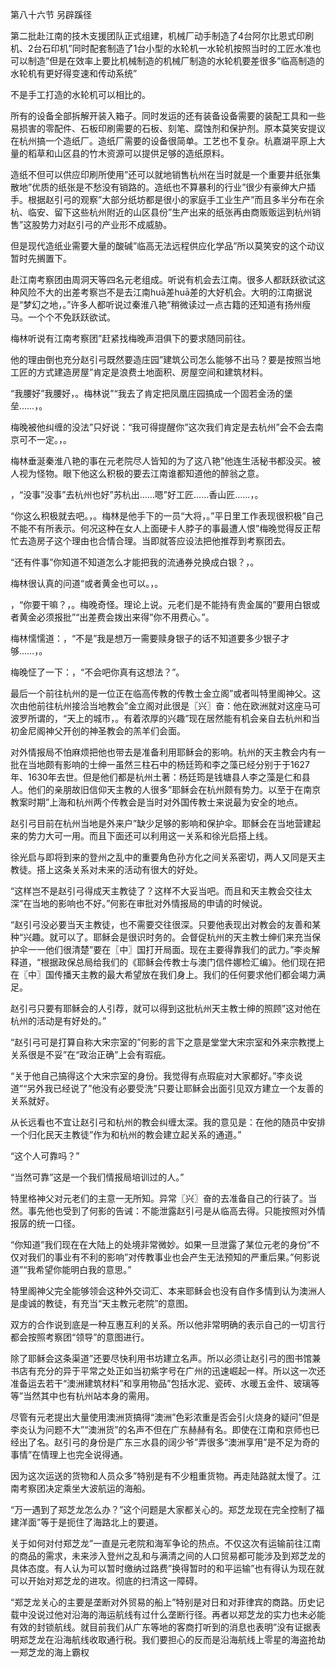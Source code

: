 

第八十六节 另辟蹊径

第二批赴江南的技木支援团队正式组建，机械厂动手制造了4台阿尔比恩式印刷机、2台石印机”同时配套制造了1台小型的水轮机一水轮机按照当时的工匠水准也可以制造”但是在效率上要比机械制造的机械厂制造的水轮机要差很多”临高制造的水轮机有更好得变速和传动系统”

不是手工打造的水轮机可以相比的。

所有的设备全部拆解开装入箱子。同时发运的还有装备设备需要的装配工具和一些易损害的零配件、石板印刷需要的石板、刻笔、腐蚀剂和保护剂。原本莫笑安提议在杭州搞一个造纸厂。造纸厂需要的设备很简单。工艺也不复杂。杭嘉湖平原上大量的稻草和山区县的竹木资源可以提供足够的造纸原料。

造纸不但可以供应印刷所使用”还可以就地销售杭州在当时就是一个重要井纸张集散地”优质的纸张是不愁没有销路的。造纸也不算暴利的行业”很少有豪绅大户插手。根据赵引弓的观察”大部分纸坊都是很小的家庭手工业生产”而且多半分布在余杭、临安、留下这些杭州附近的山区县份”生产出来的纸张再由商贩贩运到杭州销售”这股势力对赵引弓的产业形不成威胁。

但是现代造纸业需要大量的酸碱”临高无法远程供应化学品”所以莫笑安的这个动议暂时先搁置下。

赴江南考察团由周洞天等四名元老组成。听说有机会去江南。很多人都跃跃欲试这种风险不大的出差考察岂不是去江南huā差huā差的大好机会。大明的江南据说是“梦幻之地，。”许多人都听说过秦淮八艳”稍微读过一点古籍的还知道有扬州瘦马。一个个不免跃跃欲试。

梅林听说有江南考察团”赶紧找梅晚声泪俱下的要求随同前往。

他的理由倒也充分赵引弓既然要造庄园”建筑公司怎么能够不出马？要是按照当地工匠的方式建造房屋”肯定是浪费土地面积、房屋空间和建筑材料。

“我腰好”我腰好，。梅林说”“我去了肯定把凤凰庄园搞成一个固若金汤的堡垒……，。

梅晚被他纠缠的没法”只好说：“我可得提醒你”这次我们肯定是去杭州”会不会去南京可不一定。，。

梅林垂涎秦淮八艳的事在元老院尽人皆知的为了这八艳”他连生活秘书都没买。被人视为怪物。眼下他这么积极的要去江南谁都知道他的醉翁之意。

，“没事”没事”去杭州也好”苏杭出……嗯”好工匠……香山匠……，。

“你这么积极就去吧。，。梅林是他手下的一员“大将，。”平日里工作表现很积极”自己不能不有所表示。何况这种在女人上面硬卡人脖子的事最遭人恨”梅晚觉得反正帮忙去造房子这个理由也合情合理。当即就答应设法把他推荐到考察团去。

“还有件事”你知道不知道怎么才能把我的流通券兑换成白银？，。

梅林很认真的问道“或者黄金也可以。，。

，“你要干嘛？，。梅晚奇怪。理论上说。元老们是不能持有贵金属的”要用白银或者黄金必须报批”“出差费会拨出来得”你不用费心。”。

梅林懦懦道：，“不是”我是想万一需要赎身银子的话不知道要多少银子才够……，。

梅晚怔了一下：，“不会吧你真有这想法？”。

最后一个前往杭州的是一位正在临高传教的传教士金立阁”或者叫特里阁神父。这次由他前往杭州接洽当地教会”金立阁对此很是〖兴〗奋：他在欧洲就对这座马可波罗所谓的，“天上的城市，。有着浓厚的兴趣”现在居然能有机会亲自去杭州和当初金尼阁神父开创的神圣教会的羔羊们会面。

对外情报局不怕麻烦把他也带去是准备利用耶稣会的影响。杭州的天主教会内有一批在当地颇有影响的士绅一虽然三柱石中的杨廷筠和李之藻已经分别于于1627年、1630年去世。但是他们都是杭州土著：杨廷筠是钱塘县人李之藻是仁和县人。他们的亲朋故旧信仰天主教的人很多”耶稣会在杭州颇有势力。以至于在南京教案时期”上海和杭州两个传教会是当时对外国传教士来说最为安全的地点。

赵引弓目前在杭州当地是外来户”缺少足够的影响和保护伞。耶稣会在当地营建起来的势力大可一用。而且下面还可以利用这一关系和徐光启搭上线。

徐光启与即将到来的登州之乱中的重要角色孙方化之间关系密切，两人又同是天主教徒。搭上这条关系对未来的活动有很大的好处。

“这样岂不是赵引弓得成天主教徒了？这样不大妥当吧。而且和天主教会交往太深”在当地的影响也不好。”何影在审批对外情报局的申请的时候说。

“赵引弓没必要当天主教徒，也不需要交往很深。只要他表现出对教会的友善和某种“兴趣。就可以了。耶稣会是很识时务的。会督促杭州的天主教士绅们来充当保护伞一一他们很清楚”要在〖中〗国打开局面。现在主要得靠我们的武力。”李炎解释道，“根据政保总局给我们的《耶稣会传教士与澳门信件娜检汇编》。他们现在把在〖中〗国传播天主教的最大希望放在我们身上。我们的任何要求他们都会竭力满足。

赵引弓只要有耶稣会的人引荐，就可以得到这批杭州天主教士绅的照顾”这对他在杭州的活动是有好处的。”

“赵引弓可是打算自称大宋宗室的”何影的言下之意是堂堂大宋宗室和外来宗教搅上关系很是不妥”在“政治正确”上会有瑕疵。

“关于他自己搞得这个大宋宗室的身份。我觉得有点瑕疵对大家都好。”李炎说道”“另外我已经说了”他没有必要受洗”只要让耶稣会出面引见双方建立一个友善的关系就好。

从长远看也不宜让赵引弓和杭州的教会纠缠太深。我的意见是：在他的随员中安排一个归化民天主教徒”作为和杭州的教会建立起关系的通道。”

“这个人可靠吗？”

“当然可靠”这是一个我们情报局培训过的人。”

特里格神父对元老们的主意一无所知。异常〖兴〗奋的去准备自己的行装了。当然。事先他也受到了何影的告诫：不能泄露赵引弓是从临高去得。只能按照对外情报孱的统一口径。

“你知道”我们现在在大陆上的处境非常微妙。如果一旦泄露了某位元老的身份”不仅对我们的事业有不利的影响”对传教事业也会产生无法预知的严重后果。”何影说道”“我希望你能明白我的意思。”

特里阁神父完全能够领会这种外交词汇、本来耶稣会也没有自作多情到认为澳洲人是虔诚的教徒，有充当“天主教元老院”的意图。

双方的合作说到底是一种互惠互利的关系。所以他非常明确的表示自己的一切言行都会按照考察团“领导”的意图进行。

除了耶稣会这条渠道”还要尽快利用书坊建立名声。所以必须让赵引弓的图书馆兼书店有充分的异于平常之处正如当初紫字号在广州的迅速崛起一样。所以这一次还准备运去若干“澳洲建筑材料”和享用物品”包括水泥、瓷砖、水暖五金件、玻璃等等”当然其中也有杭州站本身的需用。

尽管有元老提出大量使用澳洲货搞得“澳洲”色彩浓重是否会引火烧身的疑问”但是李炎认为问题不大”“澳洲货”的名声不但在广东赫赫有名。即使在江南和京师也已经出了名。赵引弓的身份是广东三水县的阔少爷”弄很多“澳洲享用”是不足为奇的事情”在情理上也完全说得通。

因为这次运送的货物和人员众多”特别是有不少粗重货物。再走陆路就太慢了。江南考察团决定乘坐大波航运的海船。

“万一遇到了郑芝龙怎么办？”这个问题是大家都关心的。郑芝龙现在完全控制了福建洋面”等于是扼住了海路北上的要道。

关于如何对付郑芝龙”一直是元老院和海军争论的热点。不仅这次有运输前往江南的商品的需求，未来涉入登州之乱和与满清之间的人口贸易都可能涉及到郑芝龙的具体态度。有人认为可以暂时缴纳过路费”换得暂时的和平运输”也有得认为现在就可以开始对郑芝龙的进攻。彻底的扫清这一障碍。

“郑芝龙关心的主要是垄断对外贸易的船上”特别是对日和对菲律宾的商路。历史记载中没说过他对沿海的海运航线有过什么垄断行径。再者以郑芝龙的实力也未必能有效的封锁航线。就目前我们从广东等地的客商打听到的消息也表明”没有证据表明郑芝龙在沿海航线收取通行税。我们要担心的反而是沿海航线上零星的海盗抢劫一郑芝龙的海上霸权

